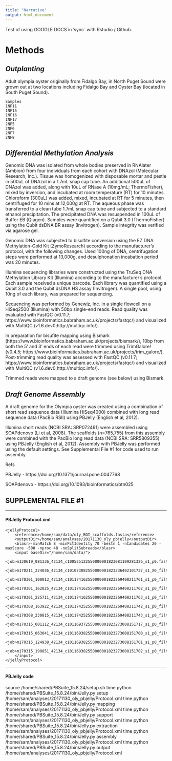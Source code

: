 ```yaml
---
title: "Narrative"
output: html_document
---
```



Test of using GOOGLE DOCS in 'sync` with Rstudio / Github.


# Methods

## _Outplanting_
Adult olympia oyster originally from Fidalgo Bay, in North Puget Sound were grown out at two locations including Fidalgo Bay and Oyster Bay (located in South Puget Sound).


```
Samples
1NF11
1NF15
1NF16
1NF17
2NF5
2NF6
2NF7
2NF8
```


## _Differential Methylation Analysis_
Genomic DNA was isolated from whole bodies preserved in RNAlater (Ambion) from four individuals from each cohort with DNAzol (Molecular Research, Inc.). Tissue was homogenized with disposable mortar and pestle in 500uL of DNAzol in a 1.7mL snap cap tube. An additional 500uL of DNAzol was added, along with 10uL of RNase A (10mg/mL; ThermoFisher), mixed by inversion, and incubated at room temperature (RT) for 10 minutes. Chloroform (300uL) was added, mixed, incubated at RT for 5 minutes, then centrifuged for 10 mins at 12,000g at RT. The aqueous phase was transferred to a clean tube 1.7mL snap cap tube and subjected to a standard ethanol precipitation. The precipitated DNA was resuspended in 100uL of Buffer EB (Qiagen). Samples were quantified on a Qubit 3.0 (ThermoFisher) using the Qubit dsDNA BR assay (Invitrogen). Sample integrity was verified via agarose gel.

Genomic DNA was subjected to bisulfite conversion using the EZ DNA Methylation-Gold Kit (ZymoResearch) according to the manufacturer's protocol, with the following changes. Used 100ng of DNA, centrifugation steps were performed at 13,000g, and desulphonation incabation period was 20 minutes.


Illumina sequencing libraries were constructed using the TruSeq DNA Methylation Library Kit (Illumina) according to the manufacturer's protcool. Each sample received a unique barcode. Each library was quantified using a Qubit 3.0 and the Qubit dsDNA HS assay (Invitrogen). A single pool, using 10ng of each library, was prepared for sequencing.

Sequencing was performed by Genewiz, Inc. in a single flowcell on a HiSeq2500 (Illumina) with 50bp single-end reads. Read quality was evaluated with FastQC (v0.11.7; https://www.bioinformatics.babraham.ac.uk/projects/fastqc/) and visualized with MultiQC (v1.6.dev0;http://multiqc.info/).

In preparation for bisufite mapping using Bismark (https://www.bioinformatics.babraham.ac.uk/projects/bismark/), 10bp from both the 5' and 3' ends of each read were trimmed using TrimGalore! (v0.4.5; https://www.bioinformatics.babraham.ac.uk/projects/trim_galore/). Post-trimming read quality was assessed with FastQC (v0.11.7; https://www.bioinformatics.babraham.ac.uk/projects/fastqc/) and visualized with MultiQC (v1.6.dev0;http://multiqc.info/).

Trimmed reads were mapped to a draft genome (see below) using Bismark.




## _Draft Genome Assembly_

A draft genome for the Olympia oyster was created using a combination of short read sequence data (Illumina HiSeq4000) combined with long read sequence data (PacBio RSII) using PBJelly (English et al, 2012).

Illumina short reads (NCBI SRA: SRP072461) were assembled using SOAPdenovo (Li et al, 2008). The scaffolds (n=765,755) from this assembly were combined with the PacBio long read data (NCBI SRA: SRR5809355) using PBJelly (English et al, 2012). Assembly with PBJelly was performed using the default settings. See Supplemental File #1 for code used to run assembly.


Refs

PBJelly - https://doi.org/10.1371/journal.pone.0047768

SOAPdenovo - https://doi.org/10.1093/bioinformatics/btn025

## SUPPLEMENTAL FILE #1

---

#### PBJelly Protocol.xml
```
<jellyProtocol>
    <reference>/home/sam/data/oly_BGI_scaffolds.fasta</reference>  
    <outputDir>/home/sam/analyses/20171130_oly_pbjelly</outputDir>
    <blasr>-minMatch 8 -minPctIdentity 70 -bestn 1 -nCandidates 20 -maxScore -500 -nproc 48 -noSplitSubreads</blasr>
    <input baseDir="/home/sam/data/">
        <job>m130619_081336_42134_c100525122550000001823081109281326_s1_p0.fastq</job>
        <job>m170211_224036_42134_c101073082550000001823236402101737_s1_X0_filtered_subreads.fastq</job>
	<job>m170301_100013_42134_c101174162550000001823269408211761_s1_p0_filtered_subreads.fastq</job>
	<job>m170301_162825_42134_c101174162550000001823269408211762_s1_p0_filtered_subreads.fastq</job>
	<job>m170301_225711_42134_c101174162550000001823269408211763_s1_p0_filtered_subreads.fastq</job>
	<job>m170308_163922_42134_c101174252550000001823269408211742_s1_p0_filtered_subreads.fastq</job>
	<job>m170308_230815_42134_c101174252550000001823269408211743_s1_p0_filtered_subreads.fastq</job>
	<job>m170315_001112_42134_c101169372550000001823273008151717_s1_p0_filtered_subreads.fastq</job>
	<job>m170315_063041_42134_c101169382550000001823273008151700_s1_p0_filtered_subreads.fastq</job>
	<job>m170315_124938_42134_c101169382550000001823273008151701_s1_p0_filtered_subreads.fastq</job>
	<job>m170315_190851_42134_c101169382550000001823273008151702_s1_p0_filtered_subreads.fastq</job>
    </input>
</jellyProtocol>
```

---

#### PBJelly code

source /home/shared/PBSuite_15.8.24/setup.sh
time python /home/shared/PBSuite_15.8.24/bin/Jelly.py setup /home/sam/analyses/20171130_oly_pbjelly/Protocol.xml
time python /home/shared/PBSuite_15.8.24/bin/Jelly.py mapping /home/sam/analyses/20171130_oly_pbjelly/Protocol.xml
time python /home/shared/PBSuite_15.8.24/bin/Jelly.py support /home/sam/analyses/20171130_oly_pbjelly/Protocol.xml
time python /home/shared/PBSuite_15.8.24/bin/Jelly.py extraction /home/sam/analyses/20171130_oly_pbjelly/Protocol.xml
time python /home/shared/PBSuite_15.8.24/bin/Jelly.py assembly /home/sam/analyses/20171130_oly_pbjelly/Protocol.xml
time python /home/shared/PBSuite_15.8.24/bin/Jelly.py output /home/sam/analyses/20171130_oly_pbjelly/Protocol.xml
